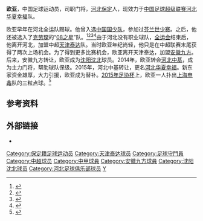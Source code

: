 {{Football player infobox |
playername = 欧亚|
image = |
fullname = 欧亚|
nickname = |
dateofbirth ={{birth date and age|1986|2|14}} |
cityofbirth = [[河北省|河北省]][[保定市|保定市]] |
countryofbirth = {{flagicon|CHN}} [[中华人民共和国|中国]] |
height = {{height|meters=1.91}} |
currentclub = [[河北华夏幸福|河北华夏幸福]] |
clubnumber = 1|
position = [[守门员|守门员]] |
youthyears =|
youthclubs = 河北全运队|
years1 = 2006–2007|
years2 = 2008–2010|
years3 = 2011–2013 |
years4 = 2014– |
clubs1 =  [[天津泰达|天津泰达]] |
clubs2 = [[安徽九方|安徽九方]]|
clubs3 = [[沈阳沈北|沈阳沈北]]|
clubs4 = [[河北华夏幸福|河北华夏幸福]]|
caps1 = 2 |
goals1 = 0|
caps2 = 54|
goals2= 0|
caps3 = 47|
goals3= 0|
caps4 = 25|
goals4= 0|
nationalyears1 = |
nationalteam1 = |
nationalcaps1= |
nationalgoals1 =  |
pcupdate = 2016年1月1日 |
ntupdate =  |
}}
'''欧亚'''{{BD|1986年|2月14日|}}，中国足球运动员，司职门将，[[河北|河北]][[保定|保定]]人，现效力于[[中国足球超级联赛|中国足球超级联赛]][[河北华夏幸福|河北华夏幸福]]队。

欧亚早年在河北全运队踢球。他曾入选[[中国国少队|中国国少队]]，参加过[[2003年U17世界足球足球錦標賽|芬兰世少赛]]。之后，他还被选入了[[克劳琛|克劳琛]]的“[[08之星|08之星]]”队。<ref>{{cite news|title=国字号球员正式转会九方 喀麦隆U23国脚衔外援试训|url=http://sports.sina.com.cn/b/2008-01-22/07523433716.shtml|accessdate=2016-05-26|agency=新浪体育|date=2008-01-22|archive-date=2016-06-30|archive-url=https://web.archive.org/web/20160630113229/http://sports.sina.com.cn/b/2008-01-22/07523433716.shtml|dead-url=no}}</ref><ref>{{cite news|title=泰达内援引进有进展 李本舰欧亚体现刘春明年轻化思路|url=http://sports.sina.com.cn/s/2005-12-15/1202732482s.shtml|accessdate=2016-05-26|agency=今晚报|date=2005-12-15|archive-date=2016-06-30|archive-url=https://web.archive.org/web/20160630095525/http://sports.sina.com.cn/s/2005-12-15/1202732482s.shtml|dead-url=no}}</ref><ref>{{cite news|title=九方引援“内紧外松”|url=http://ah.anhuinews.com/system/2008/01/24/001939010.shtml|accessdate=2016-05-26|agency=中安在线-新安晚报|date=2008-01-24|archive-url=https://web.archive.org/web/20160611122100/http://ah.anhuinews.com/system/2008/01/24/001939010.shtml|archive-date=2016-06-11|dead-url=yes}}</ref><ref>{{cite news|title=连“二流球员”都不想去德国 克劳琛皱紧了眉头|url=http://sports.sina.com.cn/n/2004-10-20/11151204583.shtml|accessdate=2016-05-26|agency=《足球》报|date=2004-10-20|archive-date=2016-06-30|archive-url=https://web.archive.org/web/20160630104014/http://sports.sina.com.cn/n/2004-10-20/11151204583.shtml|dead-url=no}}</ref>由于河北没有职业球队，[[全运会|全运会]]结束后，他离开河北，加盟中超[[天津泰达|天津泰达]]队。当时欧亚年纪尚轻，他只是在中超联赛末尾获得了两次上场机会。为了得到更多比赛机会，欧亚离开天津泰达，加盟[[安徽九方|安徽九方]]。后来，安徽九方转让，欧亚成为[[沈阳沈北|沈阳沈北]]球员。2014年，欧亚转会[[河北中基|河北中基]]，成为主力门将，帮助球队保级。2015年，河北中基转让，更名[[河北华夏幸福|河北华夏幸福]]。新东家资金雄厚，大力引援，欧亚成为替补。[[2015年足协杯|2015年足协杯]]上，欧亚一人扑出[[上海申鑫|上海申鑫]]队的三粒点球。<ref>{{cite news|title=【专访】欧亚：梦想在河北退役|url=http://www.hebeizuqiu.net/news/14126.html|accessdate=2016-05-26|agency=河北足球网|date=2015-09-24|archive-date=2016-07-01|archive-url=https://web.archive.org/web/20160701025611/http://www.hebeizuqiu.net/news/14126.html|dead-url=no}}</ref>

== 参考资料 ==
{{reflist|2}}

== 外部链接 ==
* {{sinaweibo|oya0214|欧亚}}

{{2006年中超分类名单天津}}
{{2007年中超分类名单天津}}
{{2012年中甲分类名单沈北}}
{{2013年中甲分类名单沈北}}
{{2014年中甲分类名单中基}}
{{2015年中甲分类名单河北}}
{{2016年中超分类名单河北}}
{{2017年中超分类名单河北}}
{{2018年中超分类名单河北}}

{{DEFAULTSORT:Ou Ya}}
[[Category:保定籍足球运动员|Category:保定籍足球运动员]]
[[Category:天津泰达球员|Category:天津泰达球员]]
[[Category:足球守門員|Category:足球守門員]]
[[Category:中超球员|Category:中超球员]]
[[Category:中甲球員|Category:中甲球員]]
[[Category:安徽九方球員|Category:安徽九方球員]]
[[Category:沈阳沈北球员|Category:沈阳沈北球员]]
[[Category:河北足球俱乐部球员|Category:河北足球俱乐部球员]]
[[Category:欧姓|Y]]